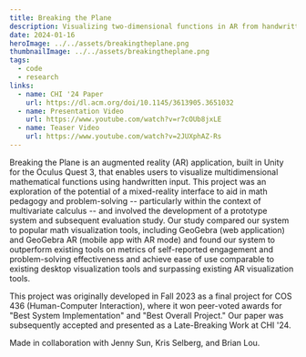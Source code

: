 ```yaml
---
title: Breaking the Plane
description: Visualizing two-dimensional functions in AR from handwritten input. Accepted to CHI '24.
date: 2024-01-16
heroImage: ../../assets/breakingtheplane.png
thumbnailImage: ../../assets/breakingtheplane.png
tags:
  - code
  - research
links:
  - name: CHI '24 Paper
    url: https://dl.acm.org/doi/10.1145/3613905.3651032
  - name: Presentation Video
    url: https://www.youtube.com/watch?v=r7cOUb8jxLE
  - name: Teaser Video
    url: https://www.youtube.com/watch?v=2JUXphAZ-Rs
---
```


Breaking the Plane is an augmented reality (AR) application, built in Unity for the Oculus Quest 3,
that enables users to visualize multidimensional mathematical functions using handwritten input.
This project was an exploration of the potential of a mixed-reality interface to aid in math pedagogy
and problem-solving -- particularly within the context of multivariate calculus -- and involved the development
of a prototype system and subsequent evaluation study. Our study compared our system to popular math visualization tools,
including GeoGebra (web application) and GeoGebra AR (mobile app with AR mode) and found our system to outperform existing
tools on metrics of self-reported engagement and problem-solving effectiveness and achieve ease of use comparable to existing desktop
visualization tools and surpassing existing AR visualization tools.  

This project was originally developed in Fall 2023 as a final project for COS 436 (Human-Computer Interaction), where it won peer-voted awards
for "Best System Implementation" and "Best Overall Project." Our paper was subsequently accepted and presented as a Late-Breaking Work at CHI '24.

Made in collaboration with Jenny Sun, Kris Selberg, and Brian Lou.